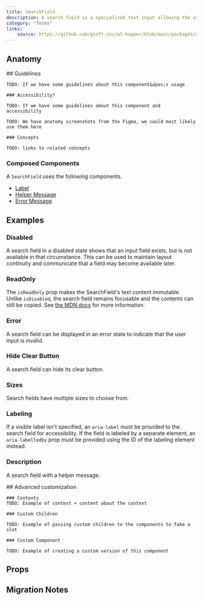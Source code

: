 ```yaml
---
title: SearchField
description: A search field is a specialized text input allowing the user to perform a search.
category: "forms"
links:
    source: https://github.com/gsoft-inc/wl-hopper/blob/main/packages/components/src/inputs/src/SearchField.tsx
---
```


<Example src="inputs/docs/searchField/preview" isOpen />

## Anatomy

<FeatureFlag flag="next">
    ## Guidelines

    TODO: If we have some guidelines about this component&apos;s usage

    ### Accessibility?

    TODO: If we have some guidelines about this component and accessibility
</FeatureFlag>

<FeatureFlag flag="rc">

    TODO: We have anatomy screenshots from the Figma, we could most likely use them here

    ### Concepts

    TODO: links to related concepts
</FeatureFlag>

### Composed Components

A `SearchField` uses the following components.

- [Label](./Label)
- [Helper Message](./HelperMessage)
- [Error Message](./ErrorMessage)

## Examples

### Disabled
A search field in a disabled state shows that an input field exists, but is not available in that circumstance. This can be used to maintain layout continuity and communicate that a field may become available later.

<Example src="inputs/docs/searchField/disabled" />

### ReadOnly
The `isReadOnly` prop makes the SearchField's text content immutable. Unlike `isDisabled`, the search field remains focusable and the contents can still be copied. See [the MDN docs](https://developer.mozilla.org/en-US/docs/Web/HTML/Attributes/readonly) for more information.

<Example src="inputs/docs/searchField/readOnly" />

### Error
A search field can be displayed in an error state to indicate that the user input is invalid.

<Example src="inputs/docs/searchField/error" />

### Hide Clear Button
A search field can hide its clear button.

<Example src="inputs/docs/searchField/hideClearButton" />

### Sizes
Search fields have multiple sizes to choose from.

<Example src="inputs/docs/searchField/sizes" />

### Labeling
If a visible label isn't specified, an `aria-label` must be provided to the search field for accessibility. If the field is labeled by a separate element, an `aria-labelledby` prop must be provided using the ID of the labeling element instead.

<Example src="inputs/docs/searchField/labeling" />

### Description
A search field with a helper message.

<Example src="inputs/docs/searchField/description" />

<FeatureFlag flag="next">
    ## Advanced customization

    ### Contexts
    TODO: Example of context + content about the context

    ### Custom Children

    TODO: Example of passing custom children to the components to fake a slot

    ### Custom Component

    TODO: Example of creating a custom version of this component
</FeatureFlag>

## Props

<PropTable component="SearchField" />

## Migration Notes

<MigrateGuide src="inputs/docs/migration-notes-search-field" />

